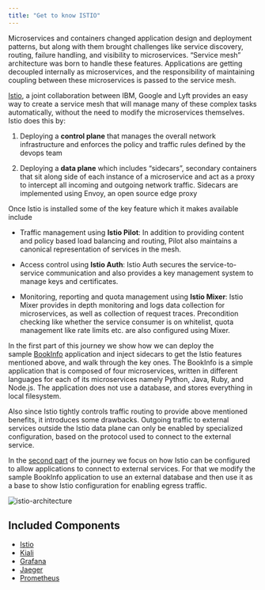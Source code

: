 ```yaml
---
title: "Get to know ISTIO"
---
```


Microservices and containers changed application design and deployment patterns, but along with them brought challenges like service discovery, routing, failure handling, and visibility to microservices. “Service mesh” architecture was born to handle these features. Applications are getting decoupled internally as microservices, and the responsibility of maintaining coupling between these microservices is passed to the service mesh.

[Istio](https://istio.io/), a joint collaboration between IBM, Google and Lyft provides an easy way to create a service mesh that will manage many of these complex tasks automatically, without the need to modify the microservices themselves. Istio does this by:

1.  Deploying a **control plane** that manages the overall network infrastructure and enforces the policy and traffic rules defined by the devops team
    
2.  Deploying a **data plane** which includes “sidecars”, secondary containers that sit along side of each instance of a microservice and act as a proxy to intercept all incoming and outgoing network traffic. Sidecars are implemented using Envoy, an open source edge proxy
    

Once Istio is installed some of the key feature which it makes available include

*   Traffic management using **Istio Pilot**: In addition to providing content and policy based load balancing and routing, Pilot also maintains a canonical representation of services in the mesh.
    
*   Access control using **Istio Auth**: Istio Auth secures the service-to-service communication and also provides a key management system to manage keys and certificates.
    
*   Monitoring, reporting and quota management using **Istio Mixer**: Istio Mixer provides in depth monitoring and logs data collection for microservices, as well as collection of request traces. Precondition checking like whether the service consumer is on whitelist, quota management like rate limits etc. are also configured using Mixer.
    

In the first part of this journey we show how we can deploy the sample [BookInfo](https://istio.io/docs/samples/bookinfo.html) application and inject sidecars to get the Istio features mentioned above, and walk through the key ones. The BookInfo is a simple application that is composed of four microservices, written in different languages for each of its microservices namely Python, Java, Ruby, and Node.js. The application does not use a database, and stores everything in local filesystem.

Also since Istio tightly controls traffic routing to provide above mentioned benefits, it introduces some drawbacks. Outgoing traffic to external services outside the Istio data plane can only be enabled by specialized configuration, based on the protocol used to connect to the external service.

In the [second part](https://niklaushirt.github.io/k8s_training_web/jtc10/lab1/#part-b-modify-sample-application-to-use-an-external-datasource-deploy-the-application-and-istio-envoys-with-egress-traffic-enabled) of the journey we focus on how Istio can be configured to allow applications to connect to external services. For that we modify the sample BookInfo application to use an external database and then use it as a base to show Istio configuration for enabling egress traffic.

![istio-architecture](./../images/istio-architecture.png)

## Included Components

*   [Istio](https://istio.io/)
*   [Kiali](https://www.kiali.io/)
*   [Grafana](http://docs.grafana.org/guides/getting_started)
*   [Jaeger](https://www.jaegertracing.io/)
*   [Prometheus](https://prometheus.io/)